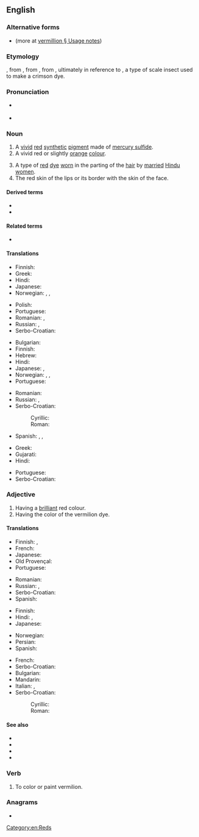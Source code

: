 ==English==

===Alternative forms===
* {{l|en|vermillion}} (more at [[vermillion#Usage notes|vermillion § Usage notes]])

===Etymology===
{{bor|en|fro|vermeillon||vermilion}}, from {{m|fro|vermeil}}, from {{der|en|la|vermiculus||little worm}}, from {{m|la|vermis||worm}}, ultimately in reference to {{taxlink|Kermes vermilio|species|noshow=1}}, a type of scale insect used to make a crimson dye.

===Pronunciation===
* {{a|UK}} {{IPA|/vɜː(ɹ)ˈmɪl.jən/|lang=en}}
* {{rhymes|ɪljən|lang=en}}

===Noun===
{{en-noun}}

# A [[vivid]] [[red]] [[synthetic]] [[pigment]] made of [[mercury sulfide]].
# A vivid red or slightly [[orange]] [[colour]].
#: {{color panel|E34234}}{{quote-Fanny Hill|part=3
|I, struggling faintly, could not help feeling what I could not grasp, a column of the whitest ivory, beautifully streak'd with blue veins, and carrying, fully uncapt, a head of the liveliest '''vermilion'''}}
# A type of [[red]] [[dye]] [[worn]] in the parting of the [[hair]] by [[married]] [[Hindu]] [[women]].
# The red skin of the lips or its border with the skin of the face.

====Derived terms====
* {{l|en|Vermilion County}}
* {{l|en|Vermilion Parish}}

====Related terms====
* {{l|en|vermeil}}

====Translations====
{{trans-top|pigment}}
* Finnish: {{t|fi|sinooperipunainen}}
* Greek: {{t+|el|κιννάβαρι|n}}
* Hindi: {{t+|hi|सिंदूर|m}}
* Japanese: {{t+|ja|朱|tr=しゅ, shu}}
* Norwegian: {{t+|no|sinober|m}}, {{t|no|sinoberrødt|n}}, {{t|no|vermilion|m}}
{{trans-mid}}
* Polish: {{t+|pl|cynober|m-in}}
* Portuguese: {{t|pt|vermelhão|m}}
* Romanian: {{t+|ro|vermillon|n}}, {{t+|ro|cinabru|n}}
* Russian: {{t+|ru|вермильо́н|m}}, {{t+|ru|ки́новарь|f}}
* Serbo-Croatian: {{t+|sh|cinober}}
{{trans-bottom}}

{{trans-top|colour}}
* Bulgarian: {{t|bg|яркочервено; цинобър|sc=Cyrl}}
* Finnish: {{t|fi|sinooperinpunainen}}
* Hebrew: {{t+|he|שָׁשַׁר|m|tr=shashár}}
* Hindi: {{t|hi|[[सिंदूरिया]] [[रंग]]|m}}
* Japanese: {{t+|ja|朱|tr=しゅ, shu}}, {{t+|ja|朱色|tr=しゅいろ, shuiro}}
* Norwegian: {{t+|no|sinober|m}}, {{t|no|sinoberrødt|n}}, {{t|no|vermilion|m}}
* Portuguese: {{t|pt|vermelhão|m}}
{{trans-mid}}
* Romanian: {{t+|ro|vermillon}}
* Russian: {{t+|ru|я́рко-кра́сный|m}} {{qualifier|цвет}}, {{t+|ru|а́лый|m}} {{qualifier|цвет}}
* Serbo-Croatian:
*: Cyrillic: {{t|sh|румена|f|sc=Cyrl}}
*: Roman: {{t|sh|rumena|f}}
* Spanish: {{t+|es|bermellón}}, {{t|es|vermillo}}, {{t|es|vermellón}}
{{trans-bottom}}

{{trans-top|dye}}
* Greek: {{t+|el|κιννάβαρι|n}}
* Gujarati: {{t|gu|સિંદૂર|tr=sindūr}}
* Hindi: {{t+|hi|सिंदूर|m}}
{{trans-mid}}
* Portuguese: {{t|pt|vermelhão|m}}
* Serbo-Croatian: {{t+|sh|cinober}}
{{trans-bottom}}

===Adjective===
{{en-adj}}

# Having a [[brilliant]] red colour.
# Having the color of the vermilion dye.

====Translations====
{{trans-top|having a brilliant red colour}}
* Finnish: {{t+|fi|tulipunainen}}, {{t+|fi|kirkkaanpunainen}}
* French: {{t+|fr|vermeil}}
* Japanese: {{t+|ja|赤い|tr=あかい, akai}}
* Old Provençal: {{t|pro|vermelh}}
* Portuguese: {{t|pt|vermelhão}}
{{trans-mid}}
* Romanian: {{t|ro|vermeil}}
* Russian: {{t+|ru|я́рко-кра́сный}}, {{t+|ru|а́лый}}
* Serbo-Croatian: {{t|sh|boje cinobera}}
* Spanish: {{t+|es|bermejo}}
{{trans-bottom}}

{{trans-top|having the color of vermilion dye}}
* Finnish: {{t|fi|sinooperinpunainen}}
* Hindi: {{t+|hi|सिंदूरी}}, {{t+|hi|सिंदूरिया}}
* Japanese: {{t+|ja|朱色|tr=しゅいろ, shuiro}}
{{trans-mid}}
* Norwegian: {{t|no|sinoberrød}}
* Persian: {{t+|fa|شنگرف|tr=shangarf}}
* Spanish: {{t+|es|bermejo}}
{{trans-bottom}}

{{checktrans-top}}
<!-- These look like nouns, and this is Adjective section -->
* French: {{t+check|fr|vermillon|m}}
* Serbo-Croatian: {{t-check|sh|rumen|m}}
* Bulgarian: {{t-check|bg|ален|sc=Cyrl}}
* Mandarin: {{t-check|cmn|朱|tr=zhū|sc=Hani}}
* Italian: {{t+check|it|vermiglio|m}}, {{t-check|it|vermiglione|m}}
* Serbo-Croatian:
*: Cyrillic: {{t-check|sh|румен|m|sc=Cyrl}}
*: Roman: {{t-check|sh|rumen|m}}
{{trans-bottom}}

====See also====
* {{l|en|red}}
* {{l|en|scarlet}}
* {{l|en|vermeil}}
* {{l|en|Appendix:Colors}}

===Verb===
{{en-verb}}

# {{lb|en|transitive}} To color or paint vermilion.

===Anagrams===
* {{anagrams|en|limnivore}}

[[Category:en:Reds]]